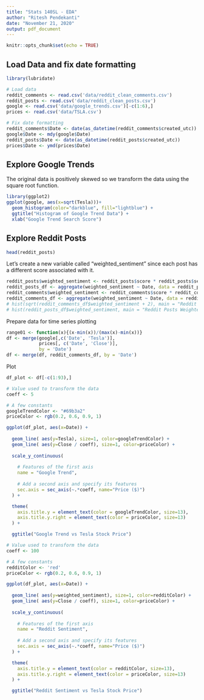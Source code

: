 ```yaml
---
title: "Stats 140SL - EDA"
author: "Ritesh Pendekanti"
date: "November 21, 2020"
output: pdf_document
---
```


```r
knitr::opts_chunk$set(echo = TRUE)
```

## Load Data and fix date formatting
```r
library(lubridate)

# Load data
reddit_comments <- read.csv('data/reddit_clean_comments.csv')
reddit_posts <- read.csv('data/reddit_clean_posts.csv')
google <- read.csv('data/google_trends.csv')[-c(1:6),]
prices <- read.csv('data/TSLA.csv')

# Fix date formatting
reddit_comments$Date <- date(as_datetime(reddit_comments$created_utc))
google$Date <- mdy(google$Date)
reddit_posts$Date <- date(as_datetime(reddit_posts$created_utc))
prices$Date <- ymd(prices$Date)
```

## Explore Google Trends
The original data is positively skewed so we transform the data using the square root function. 
```r
library(ggplot2)
ggplot(google, aes(x=sqrt(Tesla)))+
  geom_histogram(color="darkblue", fill="lightblue") + 
  ggtitle("Histogram of Google Trend Data") + 
  xlab("Google Trend Search Score")
```

## Explore Reddit Posts
```r
head(reddit_posts)
```

Let's create a new variable called "weighted_sentiment" since each post has a different score associated with it. 
```r
reddit_posts$weighted_sentiment <- reddit_posts$score * reddit_posts$sentiment
reddit_posts_df <- aggregate(weighted_sentiment ~ Date, data = reddit_posts, mean)
reddit_comments$weighted_sentiment <- reddit_comments$score * reddit_comments$sentiment
reddit_comments_df <- aggregate(weighted_sentiment ~ Date, data = reddit_comments, mean)
# hist(sqrt(reddit_comments_df$weighted_sentiment + 2), main = "Reddit Comments Weighted Sentiment")
# hist(reddit_posts_df$weighted_sentiment, main = "Reddit Posts Weighted Sentiment")
```

Prepare data for time series plotting
```r
range01 <- function(x){(x-min(x))/(max(x)-min(x))}
df <- merge(google[,c('Date', 'Tesla')], 
            prices[, c('Date', 'Close')], 
            by = 'Date')
df <- merge(df, reddit_comments_df, by = 'Date')
```

Plot
```r
df_plot <- df[-c(1:93),]

# Value used to transform the data
coeff <- 5

# A few constants
googleTrendColor <- "#69b3a2"
priceColor <- rgb(0.2, 0.6, 0.9, 1)

ggplot(df_plot, aes(x=Date)) +
  
  geom_line( aes(y=Tesla), size=1, color=googleTrendColor) + 
  geom_line( aes(y=Close / coeff), size=1, color=priceColor) +
  
  scale_y_continuous(
    
    # Features of the first axis
    name = "Google Trend",
    
    # Add a second axis and specify its features
    sec.axis = sec_axis(~.*coeff, name="Price ($)")
  ) + 

  theme(
    axis.title.y = element_text(color = googleTrendColor, size=13),
    axis.title.y.right = element_text(color = priceColor, size=13)
  ) +

  ggtitle("Google Trend vs Tesla Stock Price")
```

```r
# Value used to transform the data
coeff <- 100

# A few constants
redditColor <- 'red'
priceColor <- rgb(0.2, 0.6, 0.9, 1)

ggplot(df_plot, aes(x=Date)) +
  
  geom_line( aes(y=weighted_sentiment), size=1, color=redditColor) + 
  geom_line( aes(y=Close / coeff), size=1, color=priceColor) +
  
  scale_y_continuous(
    
    # Features of the first axis
    name = "Reddit Sentiment",
    
    # Add a second axis and specify its features
    sec.axis = sec_axis(~.*coeff, name="Price ($)")
  ) + 

  theme(
    axis.title.y = element_text(color = redditColor, size=13),
    axis.title.y.right = element_text(color = priceColor, size=13)
  ) +

  ggtitle("Reddit Sentiment vs Tesla Stock Price")
```